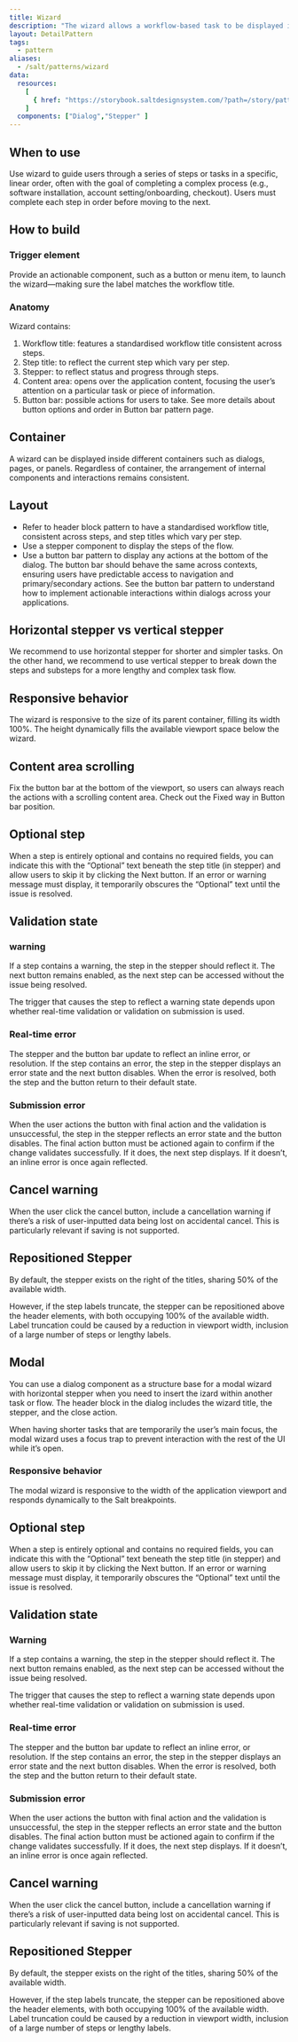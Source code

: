 ```yaml
---
title: Wizard
description: "The wizard allows a workflow-based task to be displayed in a sequence of manageable steps, for easier completion."
layout: DetailPattern
tags:
  - pattern
aliases:
  - /salt/patterns/wizard
data:
  resources:
    [
      { href: "https://storybook.saltdesignsystem.com/?path=/story/patterns-wizard", label: "Examples"},
    ]
  components: ["Dialog","Stepper" ]
---
```


## When to use

Use wizard to guide users through a series of steps or tasks in a specific, linear order, often with the goal of completing a complex process (e.g., software installation, account setting/onboarding, checkout). Users must complete each step in order before moving to the next.

## How to build

### Trigger element

Provide an actionable component, such as a button or menu item, to launch the wizard—making sure the label matches the workflow title.

### Anatomy

Wizard contains:
1. Workflow title: features a standardised workflow title consistent across steps.
2. Step title: to reflect the current step which vary per step.
3. Stepper: to reflect status and progress through steps.
4. Content area: opens over the application content, focusing the user’s attention on a particular task or piece of information.
5. Button bar: possible actions for users to take. See more details about button options and order in Button bar pattern page.

## Container

A wizard can be displayed inside different containers such as dialogs, pages, or panels. Regardless of container, the arrangement of internal components and interactions remains consistent.

## Layout
- Refer to header block pattern to have a standardised workflow title, consistent across steps, and step titles which vary per step.
- Use a stepper component to display the steps of the flow. 
- Use a button bar pattern to display any actions at the bottom of the dialog. The button bar should behave the same across contexts, ensuring users have predictable access to navigation and primary/secondary actions. See the button bar pattern to understand how to implement actionable interactions within dialogs across your applications.

## Horizontal stepper vs vertical stepper

We recommend to use horizontal stepper for shorter and simpler tasks. On the other hand, we recommend to use vertical stepper to break down the steps and substeps for a more lengthy and complex task flow.

## Responsive behavior

The wizard is responsive to the size of its parent container, filling its width 100%. The height dynamically fills the available viewport space below the wizard.

## Content area scrolling

Fix the button bar at the bottom of the viewport, so users can always reach the actions with a scrolling content area. Check out the Fixed way in Button bar position. 


## Optional step

When a step is entirely optional and contains no required fields, you can indicate this with the “Optional” text beneath the step title (in stepper) and allow users to skip it by clicking the Next button. If an error or warning message must display, it temporarily obscures the “Optional” text until the issue is resolved.

## Validation state

### warning

If a step contains a warning, the step in the stepper should reflect it. The next button remains enabled, as the next step can be accessed without the issue being resolved.

The trigger that causes the step to reflect a warning state depends upon whether real-time validation or validation on submission is used.

### Real-time error

The stepper and the button bar update to reflect an inline error, or resolution. If the step contains an error, the step in the stepper displays an error state and the next button disables. When the error is resolved, both the step and the button return to their default state.

### Submission error

When the user actions the button with final action and the validation is unsuccessful, the step in the stepper reflects an error state and the button disables. The final action button must be actioned again to confirm if the change validates successfully. If it does, the next step displays. If it doesn’t, an inline error is once again reflected.

## Cancel warning

When the user click the cancel button, include a cancellation warning if there’s a risk of user-inputted data being lost on accidental cancel. This is particularly relevant if saving is not supported.

## Repositioned Stepper

By default, the stepper exists on the right of the titles, sharing 50% of the available width.

However, if the step labels truncate, the stepper can be repositioned above the header elements, with both occupying 100% of the available width. Label truncation could be caused by a reduction in viewport width, inclusion of a large number of steps or lengthy labels.

## Modal

You can use a dialog component as a structure base for a modal wizard with horizontal stepper when you need to insert the izard within another task or flow. The header block in the dialog includes the wizard title, the stepper, and the close action. 

When having shorter tasks that are temporarily the user’s main focus, the modal wizard uses a focus trap to prevent interaction with the rest of the UI while it’s open. 

### Responsive behavior

The modal wizard is responsive to the width of the application viewport and responds dynamically to the Salt breakpoints.

## Optional step

When a step is entirely optional and contains no required fields, you can indicate this with the “Optional” text beneath the step title (in stepper) and allow users to skip it by clicking the Next button. If an error or warning message must display, it temporarily obscures the “Optional” text until the issue is resolved.

## Validation state

### Warning

If a step contains a warning, the step in the stepper should reflect it. The next button remains enabled, as the next step can be accessed without the issue being resolved.

The trigger that causes the step to reflect a warning state depends upon whether real-time validation or validation on submission is used.

### Real-time error

The stepper and the button bar update to reflect an inline error, or resolution. If the step contains an error, the step in the stepper displays an error state and the next button disables. When the error is resolved, both the step and the button return to their default state.

### Submission error

When the user actions the button with final action and the validation is unsuccessful, the step in the stepper reflects an error state and the button disables. The final action button must be actioned again to confirm if the change validates successfully. If it does, the next step displays. If it doesn’t, an inline error is once again reflected.

## Cancel warning

When the user click the cancel button, include a cancellation warning if there’s a risk of user-inputted data being lost on accidental cancel. This is particularly relevant if saving is not supported.

## Repositioned Stepper

By default, the stepper exists on the right of the titles, sharing 50% of the available width.

However, if the step labels truncate, the stepper can be repositioned above the header elements, with both occupying 100% of the available width. Label truncation could be caused by a reduction in viewport width, inclusion of a large number of steps or lengthy labels.



